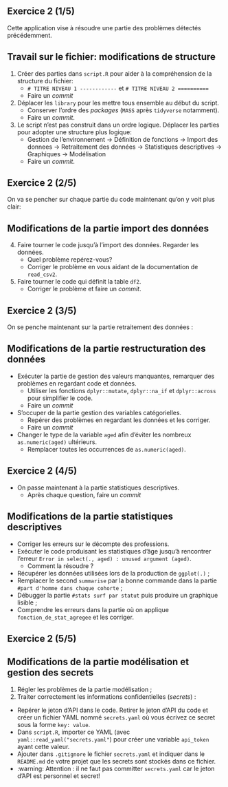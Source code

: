 ## Exercice 2 (1/5) {.smaller}

Cette application vise à résoudre une partie des problèmes détectés précédemment.

:::{.callout-tip collapse="true" icon=false}
## Travail sur le fichier: modifications de structure

:::{.incremental}
1. Créer des parties dans `script.R` pour aider à la compréhension de la structure du fichier:
    + `# TITRE NIVEAU 1 ------------` et `# TITRE NIVEAU 2 ==========`
    + Faire un _commit_
2. Déplacer les `library` pour les mettre tous ensemble au début du script.
    + Conserver l'ordre des _packages_ (`MASS` après `tidyverse` notamment).
    + Faire un _commit_.
3. Le script n'est pas construit dans un ordre logique. Déplacer les parties 
pour adopter une structure plus logique: 
    + Gestion de l'environnement -> Définition de fonctions -> Import des donnees -> Retraitement des données -> Statistiques descriptives -> Graphiques -> Modélisation
    + Faire un _commit_.
:::

:::

## Exercice 2 (2/5)

On va se pencher sur chaque partie du code maintenant 
qu'on y voit plus clair:

:::{.callout-tip collapse="true" icon=false}
## Modifications de la partie import des données

:::{.incremental .smaller}
4. Faire tourner le code jusqu'à l'import des données. Regarder les données.
    + Quel problème repérez-vous?
    + Corriger le problème en vous aidant de la documentation de `read_csv2`.
5. Faire tourner le code qui définit la table `df2`. 
    + Corriger le problème et faire un _commit_.
:::

:::

## Exercice 2 (3/5)

On se penche maintenant sur la partie retraitement des données :

:::{.callout-tip collapse="true" icon=false}
## Modifications de la partie restructuration des données

:::{.incremental}

+ Exécuter la partie de gestion des valeurs manquantes, remarquer des problèmes en regardant code et données.
  + Utiliser les fonctions `dplyr::mutate`, `dplyr::na_if` et `dplyr::across` pour simplifier le code.
  + Faire un _commit_
+ S'occuper de la partie gestion des variables catégorielles.
  + Repérer des problèmes en regardant les données et les corriger.
  + Faire un _commit_ 
+ Changer le type de la variable `aged` afin d'éviter les nombreux `as.numeric(aged)` ultérieurs.
  + Remplacer toutes les occurrences de `as.numeric(aged)`.
:::
  
:::

## Exercice 2 (4/5) {.smaller}

- On passe maintenant à la partie statistiques descriptives. 
  + Après chaque question, faire un _commit_

:::{.callout-tip collapse="true" icon=false}
## Modifications de la partie statistiques descriptives


:::{.incremental}
- Corriger les erreurs sur le décompte des professions. 
+ Exécuter le code produisant les statistiques d'âge jusqu'à rencontrer l'erreur `Error in select(., aged) : unused argument (aged)`.
    + Comment la résoudre ?
- Récupérer les données utilisées lors de la production de `ggplot(.)` ;
+ Remplacer le second `summarise` par la bonne commande dans la partie `#part d'homme dans chaque cohorte` ;
+ Débugger la partie `#stats surf par statut` puis produire un graphique lisible ; 
+ Comprendre les erreurs dans la partie où on applique `fonction_de_stat_agregee` et les corriger.
:::
  
:::

## Exercice 2 (5/5)

:::{.callout-tip collapse="true" icon=false}
## Modifications de la partie modélisation et gestion des secrets

:::{.incremental}
1. Régler les problèmes de la partie modélisation ;
2. Traiter correctement les informations confidentielles (*secrets*) :

  + Repérer le jeton d'API dans le code. Retirer le jeton d'API du code et créer un fichier YAML nommé `secrets.yaml` où vous écrivez ce secret sous la forme `key: value`. 
  + Dans `script.R`, importer ce YAML (avec `yaml::read_yaml("secrets.yaml"`) pour créer une variable `api_token` ayant cette valeur. 
  + Ajouter dans `.gitignore` le fichier `secrets.yaml` et indiquer dans le `README.md` de votre projet que les secrets sont stockés dans ce fichier. 
  + [:warning: Attention]{.red2} : il ne faut pas committer `secrets.yaml` car le jeton d'API est personnel et secret!
:::
  
:::
